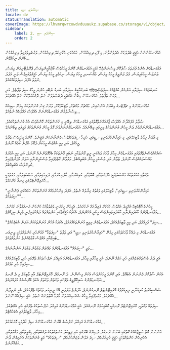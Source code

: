 ```yaml
---
title: ސިހުރުވެރި ސިޑި
locale: dv
statusTranslation: automatic
coverImage: https://lhvmrqwrcowdvduuaukz.supabase.co/storage/v1/object/public/strapi-uploads/small_cover-tratado-de-psicologia-revolucionaria.webp-5e15e1cec4e0ebebcde5d7fc7565d8fd.webp
sidebar:
    label: 2. ސިހުރުވެރި ސިޑި
    order: 2
---
```

އަޅުގަނޑުމެންނަށް ޙަޤީޤީ ބަދަލަކަށް އެދެވެންވާނެ، މި ފޫހި ދިރިއުޅުމުން، ހަމައެކަނި މެކޭނިކަލް ދިރިއުޅުމުން، ވަރުބަލިވެފައިވާ ދިރިއުޅުމުން ބޭރަށް ނިކުމެވޭނެ...

އަޅުގަނޑުމެން އެންމެ ފުރަތަމަ ސާފުކޮށް ވިސްނަންޖެހޭ ކަމަކީ އަޅުގަނޑުމެން ކޮންމެ މީހަކުވެސް ބޯޖުއާއީންވިޔަސް، ޕްރޮލެޓޭރިއަން ވިޔަސް، ތަނަވަސް މީހަކުވިޔަސް، މެދު ފަންތީގެ މީހަކު ވިޔަސް، މުއްސަނދި މީހަކު ވިޔަސް، ނިކަމެތި މީހަކު ވިޔަސް، ހަޤީޤަތުގައިވެސް ވަނީ އެފަދަ ނުވަތަ އެފަދަ ސިފަތަކެއްގައެވެ.

ބަނގުއާބީގެ ސިފަޔާއި ބަނގު ނުބޮއި ހުންނަ މީހާގެ ސިފަ ތަފާތެވެ. އަދި পতিতިކަނބަލެއްގެ ސިފަޔާއި އަންހެން ކުއްޖެއްގެ ސިފަވެސް ވަރަށް ތަފާތެވެ. އަޅުގަނޑުމެން މިބުނާ އެއްޗަކީ ދެބަސްވެވެން ނެތް، ދޮގުކުރެވޭކަށް ނެތް އެއްޗެކެވެ...

އަޅުގަނޑުމެންގެ މި ޗެޕްޓަރގެ މިބަޔަށް އަންނައިރު، މައްޗަށް މައްޗަށް، ވާޓިކަލްކޮށް، ވަރަށް ގިނަ ގުނަންތަކެއް ހިމެނޭ ސިޑިއެއް ވިސްނާލުމުން އަޅުގަނޑުމެންނަށް އެއްވެސް ގެއްލުމެއް ނުވެއެވެ...

ސުވާލު އުފައްދާނެ އެއްވެސް ޖާގައެއްނެތްގޮތުގައި އަޅުގަނޑުމެން ތިބޭނީ މި ގުނަންތަކުން ކޮންމެވެސް އެއް ގުނަންތަކުގައެވެ. އަޅުގަނޑުމެންނަށްވުރެ ދަށް މީހުން ގުނަންތަކުގެ ތިރީގައި ތިބޭނެއެވެ. އަޅުގަނޑުމެންނަށްވުރެ މޮޅު މީހުން ގުނަންތަކުގެ މަތީގައި ތިބޭނެއެވެ...

މި އާދަޔާ ޚިލާފު ވާޓިކަލްގައި، މި ހައިރާންކުރުވަނިވި ސިޑީގައި، ހުރިހާ ސިފަތަކެއްވެސް ފެންނާނެކަން ޔަޤީނެވެ. ކޮންމެ މީހަކީވެސް ތަފާތު މީހެކެވެ. އަދި މިއީ އެއްވެސް މީހަކަށް ދެކޮޅު ހެދޭނެ ކަމެއް ނޫނެވެ.

ޝައްކެއްވެސްނެތްގޮތުގައި އަޅުގަނޑުމެން މިހާރު ވާހަކަ ދައްކަނީ ރީތި މޫނުތަކާއި ނުބައި މޫނުތަކަކާ ބެހޭގޮތުންނެއް ނޫނެވެ. އަދި މިއީ އުމުރުގެ މައްސަލައެއްވެސް ނޫނެވެ. ޒުވާން އަދި މުސްކުޅި މީހުން އެބަތިއްބެވެ. މަރުވާން ގާތްވެފައިވާ މުސްކުޅިންނާއި އަލަށް އުފަންވެފައިވާ ކުދިންވެސް އެބަތިއްބެވެ.

ވަގުތާއި އަހަރުތަކުގެ މައްސަލައަކީ؛ އުފަންވުމާއި، ބޮޑުވުމާއި، ކުރިއެރުމާއި، ކާވެނިކުރުމާއި، ދަރިމައިވުމާއި، މުސްކުޅިވުމާއި، މަރުވުމަކީ ހޮރައިޒޮންޓަލްގައި ހިނގާ ކަންކަމެވެ...

"ހައިރާންކުރުވަނިވި ސިޑީގައި"، ވާޓިކަލްގައި ވަގުތުގެ ޚިޔާލެއް ނެތެވެ. އެފަދަ މިންކުރުމެއްގެ ގުނަންތަކުން ހަމައެކަނި ފެންނާނީ "ސިފަތަކެވެ"...

މީހުންގެ އޮޓޮމެޓިކް އުއްމީދު އެއްވެސް ކަމަކަށް ފައިދާއެއް ނުކުރެއެވެ. އެމީހުން ހީކުރަނީ ވަގުތުތާއެކު ކަންކަން ރަނގަޅުވާނެ ކަމަށެވެ. އަޅުގަނޑުމެންގެ ކާބަފައިންނާއި ކާބަދައިތައިންވެސް ހީކުރީ އެހެންނެވެ. އެކަމަކު ހަޤީޤަތުގައި ކަންތައްތައް ދައްކުވައިދެނީ މުޅިން އިދިކޮޅެވެ...

"ސިފަ" މުހިއްމެވެ. އަދި މިއީ ވާޓިކަލްއެކެވެ. އަޅުގަނޑުމެން މިތިބީ ގުނަންތަކެއްގައެވެ. އެކަމަކު އެހެން ގުނަންތަކަކަށް އަރަން އެބަޖެހެއެވެ...

އަޅުގަނޑުމެން މި ދައްކާ ވާހަކަތަކުގައި ހިމެނޭ "ހައިރާންކުރުވަނިވި ސިޑީ" އަދި ތަފާތު "ސިފަތަކާ" ގުޅުންހުރި ކަންތައްތަކަކީ ލީނިއަރ ޓައިމްއާއި އެއްވެސް ގުޅުމެއްނެތް ކަންތައްތަކެވެ...

މަތީ "ސިފައެއް" އަޅުގަނޑުމެންގެ މައްޗަށް ވަގުތުން ވަގުތަށް އަންނާނެއެވެ...

އެއީ ދުރު މުސްތަޤުބަލެއްގައި ހުރި ކަމެއް ނޫނެވެ. އެއީ މިހާރާއި މިހާރު، އަޅުގަނޑުމެންގެ އަމިއްލަ ނަފްސުތަކުގެ ތެރޭގައި ހުރި، ވާޓިކަލްއެއްގެ ސިފައިގާ ހުރި ކަމެކެވެ...

އެކަން ސާފުކޮށް ފެންނަން އެބައޮތް. އަދި ކޮންމެ މީހަކަށްވެސް އެކަން ވިސްނޭނެ. ދެ ރޮނގެއް، ހޮރައިޒޮންޓަލް އާއި ވާޓިކަލް މި ދެ ރޮނގު އަޅުގަނޑުމެންގެ ސައިކޮލޮޖީގެ ތެރޭގައި ވަގުތުން ވަގުތަށް އެކުވެ ކްރޮސްއެއް އުފައްދައެވެ...

ޝަޚްސިއްޔަތު ކުރިއަރާނީ ދިރިއުޅުމުގެ ހޮރައިޒޮންޓަލް ރޮނގުންނެވެ. އުފަންވެ މަރުވަނީ އޭގެ ލީނިއަރ ވަގުތުގެ ތެރޭގައެވެ. އެއީ ނެތިދާނެ އެއްޗެކެވެ. މަރުވެފައިވާ މީހާގެ ޝަޚްސިއްޔަތަށް މާދަމާ އޮތްތަނެއް ނެތެވެ. އެއީ ސިފައެއް ނޫނެވެ...

ސިފަތައް ވަގުތަކީ، ހޮރައިޒޮންޓަލް ރޮނގަކީ ކޮބައިކަމެއް ނޭނގެއެވެ. އެއީ އަޅުގަނޑުމެންގެ އަމިއްލަ ނަފްސުތަކުގެ ތެރޭގައި ހުރި އެއްޗެކެވެ. މިހާރު، ވާޓިކަލްގައި އެބަހުއްޓެވެ...

އަޅުގަނޑުމެންގެ އަމިއްލަ ނަފްސުގެ ބޭރުން އަޅުގަނޑުމެންގެ ސިފަ ހޯދުމަކީ މޮޔަކަމެކެވެ...

އަންނަން އޮތް ނަތީޖާއެއްގެ ގޮތުގައި ބުނަން ރަނގަޅު، ދުނިޔޭގެ ބޭރުގައި ހުރި ފިޒިކަލް ކަންތައްތަކުގެ ލަޤަބުތަކާއި، ޑިގްރީތަކާއި، މަޤާމުތަކާއި، އެހެނިހެން ކަންތައްތަކަކީ ހަޤީޤީ ކުރިއެރުމެއް، ސިފަ އަލުން ވަޒަންކުރުމެއް، "ސިފަތަކުގެ" މަތީ ގުނަންތަކަށް އަރައިގެން ދާނެ ކަމެއްނޫނެވެ...

